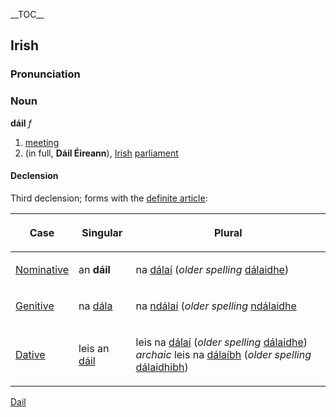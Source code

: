 {{wikipediapar|Dáil Éireann}}
__TOC__
==Irish==
===Pronunciation===
{{IPA|[d&#593;&#720;l&#x2b2;]}}

===Noun===
'''dáil''' ''f''
#[[meeting]]
#(in full, '''Dáil Éireann'''), [[Irish]] [[parliament]]

====Declension====
Third declension; forms with the [[definite article]]:
{|{{prettytable100}}
!Case
!Singular
!Plural
|-
| [[Nominative]]
| an '''dáil'''
| na [[dálaí]] (''older spelling'' [[dálaidhe]])
|-
| [[Genitive]]
| na [[dála]]
| na [[dálaí|ndálaí]] (''older spelling'' [[dálaidhe|ndálaidhe]]
|-
| [[Dative]]
| leis an [[dáil]]
| leis na [[dálaí]] (''older spelling'' [[dálaidhe]])<br>''archaic'' leis na [[dálaíbh]] (''older spelling'' [[dálaidhibh]])
|}

[[Category:Irish language|Dail]]